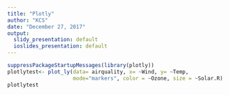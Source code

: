 ---
title: "Plotly"
author: "KCS"
date: "December 27, 2017"
output:
  slidy_presentation: default
  ioslides_presentation: default
---

```{r, echo= FALSE, message=FALSE}
suppressPackageStartupMessages(library(plotly))
plotlytest<- plot_ly(data= airquality, x= ~Wind, y= ~Temp, 
                     mode="markers", color = ~Ozone, size = ~Solar.R)
plotlytest
```